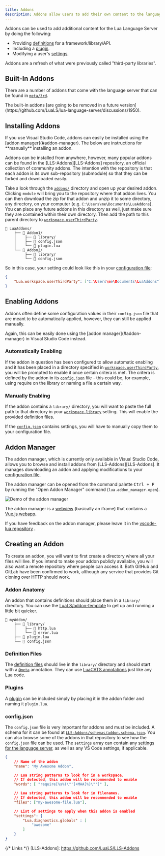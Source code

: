 ```yaml
---
title: Addons
description: Addons allow users to add their own content to the language server.
---
```



Addons can be used to add additional content for the Lua Language Server by doing the following:

- Providing [definitions](/wiki/definition-files) for a framework/library/API.
- Including a [plugin](/wiki/plugins).
- Modifying a user's [settings](/wiki/settings).

<Remark type="note">
  Addons are a refresh of what were previously called "third-party libraries".
</Remark>

## Built-In Addons

There are a number of addons that come with the language server that can be found in [`meta/3rd`](https://github.com/LuaLS/lua-language-server/tree/master/meta/3rd).

<Remark type="deprecated">
  The built-in addons [are going to be removed in a future
  version](https://github.com/LuaLS/lua-language-server/discussions/1950).
</Remark>

## Installing Addons

<Remark type="note">
  If you use Visual Studio Code, addons can easily be installed using the [addon
  manager](#addon-manager). The below are instructions for **manually**
  installing an addon.
</Remark>

Addons can be installed from anywhere, however, many popular addons can be found in the [LLS-Addons][LLS-Addons] repository, an official collection of community addons. The intention with the repository is that each addon is its own sub-repository (submodule) so that they can be forked and downloaded easily.

Take a look through the [`addons/`](https://github.com/LuaLS/LLS-Addons/tree/main/addons) directory and open up your desired addon. Clicking `module` will bring you to the repository where that addon lives. You can then download the zip for that addon and unzip it to some directory, any directory, on your computer (e.g. `C:\Users\me\Documents\LuaAddons`). You can place any future addons in this directory as well, just make sure they are contained within their own directory. Then add the path to this parent directory to [`workspace.userThirdParty`](/wiki/settings#workspace-userThirdParty).

```plaintext
📂 LuaAddons/
    ├── 📂 Addon1/
    │    ├── 📁 library/
    │    ├── 📜 config.json
    │    └── 📜 plugin.lua
    └── 📂 Addon2/
         ├── 📁 library/
         └── 📜 config.json
```

So in this case, your setting could look like this in your [configuration file](/wiki/configuration#configuration-file):

```JSON
{
    "Lua.workspace.userThirdParty": ["C:\Users\me\Documents\LuaAddons"]
}
```

## Enabling Addons

Addons often define some configuration values in their `config.json` file that are meant to be automatically applied, however, they can still be applied manually.

<Remark type="note">
  Again, this can be easily done using the [addon manager](#addon-manager) in
  Visual Studio Code instead.
</Remark>

### Automatically Enabling

If the addon in question has been configured to allow automatic enabling and it has been placed in a directory specified in [`workspace.userThirdParty`](/wiki/settings#workspaceuserthirdparty), you will be prompted to enable it once certain critera is met. The critera is defined by the addon in its [`config.json`](#configjson) file - this could be, for example, using require on the library or naming a file a certain way.

### Manually Enabling

If the addon contains a `library/` directory, you will want to paste the full path to that directory in your [`workspace.library`](/wiki/settings#workspace-userThirdParty) setting. This will enable the provided definition files.

If the [`config.json`](#configjson) contains settings, you will have to manually copy them to your configuration file.

## Addon Manager

The addon manager, which is currently only available in Visual Studio Code, allows you to browse and install addons from [LLS-Addons][LLS-Addons]. It manages downloading an addon and applying modifications to your [configuration file](/wiki/configuration#configuration-file).

The addon manager can be opened from the command palette <kbd>Ctrl + P</kbd> by running the "Open Addon Manager" command (`lua.addon_manager.open`).

![Demo of the addon manager](/images/wiki/addon-manager.gif)

The addon manager is a [webview](https://code.visualstudio.com/api/extension-guides/webview) (basically an iframe) that contains a [Vue.js webapp](https://github.com/LuaLS/vscode-lua-webvue).

If you have feedback on the addon manager, please leave it in the [vscode-lua repository](https://github.com/LuaLS/vscode-lua) <Icon name="heart" group="solid" color="red"/>.

## Creating an Addon

To create an addon, you will want to first create a directory where all your files will live. If you intend to make your addon publicly available, you will also want a remote repository where people can access it. Both GitHub and GitLab have been confirmed to work, although any service that provides Git cloning over HTTP should work.

### Addon Anatomy

An addon that contains definitions should place them in a `library/` directory. You can use the [LuaLS/addon-template](https://github.com/LuaLS/addon-template) to get up and running a little bit quicker.

```plaintext
📂 myAddon/
    ├── 📁 library/
    │    ├── 📜 http.lua
    │    └── 📜 error.lua
    ├── 📜 plugin.lua
    └── 📜 config.json
```

### Definition Files

The [definition files](/wiki/definition-files) should live in the `library/` directory and should start with a [`@meta`](/wiki/annotations#meta) annotation. They can use [LuaCATS annotations](/wiki/annotations) just like any Lua code.

### Plugins

A [plugin](/wiki/plugins) can be included simply by placing it in the addon folder and naming it `plugin.lua`.

### config.json

The `config.json` file is very important for addons and must be included. A schema for it can be found at [`LLS-Addons/schemas/addon.schema.json`](https://github.com/LuaLS/LLS-Addons/blob/main/schemas/addon_config.schema.json). You can also browse some of the addons in that repository to see how the `config.json` file can be used. The `settings` array can contain any [settings for the language server](/wiki/settings), as well as any VS Code settings, if applicable.

```JSON
{
    // Name of the addon
    "name": "My Awesome Addon",

    // Lua string patterns to look for in a workspace.
    // If detected, this addon will be recommended to enable
    "words": [ "require[%s%(\"']+MAA[%)\"']" ],

    // Lua string patterns to look for in filenames.
    // If detected, this addon will be recommended to enable
    "files": ["my-awesome-file.lua"],

    // List of settings to apply when this addon is enabled
    "settings": {
        "Lua.diagnostics.globals" : [
            "awesome"
        ]
    }
}
```

{/* Links */}
[LLS-Addons]: https://github.com/LuaLS/LLS-Addons
